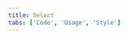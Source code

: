 ```yaml
---
title: Select
tabs: ['Code', 'Usage', 'Style']
---
```


<ComponentCode
  name="Select"
  component="select"
  variation="select"
  hasReactVersion
  hasLightVersion
  hasReactVersion
  hasVueVersion="select--default"
  hasAngularVersion="?path=/story/select--basic"
  codepen="oOxzmZ"
/>
<ComponentCode
  name="Select with helper text"
  component="select"
  variation="select--helpertext"
  hasReactVersion
  hasVueVersion="select--default&knob-helper%20text=helpful%20text"
  codepen="wZGzZY"
/>

<ComponentCode
  name="Select invalid"
  component="select"
  variation="select--invalid"
  hasReactVersion
  hasVueVersion="select--default&knob-invalid%20message=Invalid selection"
  codepen="MRyjMg"
/>

<ComponentCode
  name="Inline select"
  component="select"
  variation="select--inline"
  hasReactVersion
  hasVueVersion="select--default&knob-inline=true"
  hasAngularVersion="?path=/story/select--basic&knob-Theme=dark&knob-Display=inline"
  codepen="qwZaer"
/>
<ComponentCode
  name="Inline select with helper text"
  component="select"
  variation="select--helpertextinline"
  hasReactVersion
  hasVueVersion="select--default&knob-inline=true&knob-helper%20text=helpful%20text"
  codepen="VNammQ"
/>

<ComponentCode
    name="Inline select invalid"
    component="select"
    variation="select--inlineinvalid"
    hasReactVersion
    hasVueVersion="select--default&knob-inline=true&knob-invalid%20message=Invalid selection"
    codepen="ZZWBLQ"
    >
</ComponentCode>
<ComponentDocs component="select" ></ComponentDocs>
